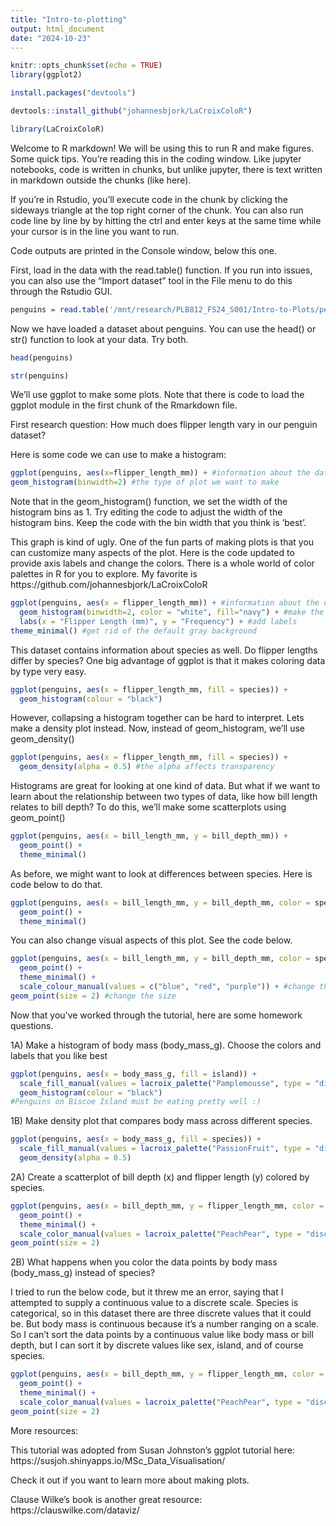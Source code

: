 ```yaml
---
title: "Intro-to-plotting"
output: html_document
date: "2024-10-23"
---
```


```r
knitr::opts_chunk$set(echo = TRUE)
library(ggplot2)

```
```r
install.packages("devtools")
```
```r
devtools::install_github("johannesbjork/LaCroixColoR")
```
```r
library(LaCroixColoR)
```


Welcome to R markdown! We will be using this to run R and make figures. Some quick tips. You're reading this in the coding window. Like jupyter notebooks, code is written in chunks, but unlike jupyter, there is text written in markdown outside the chunks (like here).

If you're in Rstudio, you'll execute code in the chunk by clicking the sideways triangle at the top right corner of the chunk. You can also run code line by line by by hitting the ctrl and enter keys at the same time while your cursor is in the line you want to run. 

Code outputs are printed in the Console window, below this one.

First, load in the data with the read.table() function. If you run into issues, you can also use the "Import dataset" tool in the File menu to do this through the Rstudio GUI.

```r
penguins = read.table('/mnt/research/PLB812_FS24_S001/Intro-to-Plots/penguins.txt', header=T)

```

Now we have loaded a dataset about penguins. You can use the head() or str() function to look at your data. Try both.

```r
head(penguins)

str(penguins)
```

We'll use ggplot to make some plots. Note that there is code to load the ggplot module in the first chunk of the Rmarkdown file.

First research question: How much does flipper length vary in our penguin dataset?


Here is some code we can use to make a histogram:
```r
ggplot(penguins, aes(x=flipper_length_mm)) + #information about the dataset
geom_histogram(binwidth=2) #the type of plot we want to make
```

Note that in the geom_histogram() function, we set the width of the histogram bins as 1. Try editing the code to adjust the width of the histogram bins. Keep the code with the bin width that you think is 'best'.

This graph is kind of ugly. One of the fun parts of making plots is that you can customize many aspects of the plot. Here is the code updated to provide axis labels and change the colors. There is a whole world of color palettes in R for you to explore. My favorite is https://github.com/johannesbjork/LaCroixColoR

```r
ggplot(penguins, aes(x = flipper_length_mm)) + #information about the dataset
  geom_histogram(binwidth=2, color = "white", fill="navy") + #make the figure
  labs(x = "Flipper Length (mm)", y = "Frequency") + #add labels
theme_minimal() #get rid of the default gray background

```

This dataset contains information about species as well. Do flipper lengths differ by species? One big advantage of ggplot is that it makes coloring data by type very easy.

```r
ggplot(penguins, aes(x = flipper_length_mm, fill = species)) +
  geom_histogram(colour = "black")

```

However, collapsing a histogram together can be hard to interpret. Lets make a density plot instead. Now, instead of geom_histogram, we'll use geom_density()

```r
ggplot(penguins, aes(x = flipper_length_mm, fill = species)) +
  geom_density(alpha = 0.5) #the alpha affects transparency
```

Histograms are great for looking at one kind of data. But what if we want to learn about the relationship between two types of data, like how bill length relates to bill depth? To do this, we'll make some scatterplots using geom_point()


```r
ggplot(penguins, aes(x = bill_length_mm, y = bill_depth_mm)) +
  geom_point() +
  theme_minimal()
```

As before, we might want to look at differences between species. Here is code below to do that.

```r
ggplot(penguins, aes(x = bill_length_mm, y = bill_depth_mm, color = species)) +
  geom_point() +
  theme_minimal()
```

You can also change visual aspects of this plot. See the code below.

```r
ggplot(penguins, aes(x = bill_length_mm, y = bill_depth_mm, color = species)) +
  geom_point() +
  theme_minimal() +
  scale_colour_manual(values = c("blue", "red", "purple")) + #change the color
geom_point(size = 2) #change the size 


```


Now that you've worked through the tutorial, here are some homework questions.

1A) Make a histogram of body mass (body_mass_g). Choose the colors and labels that you like best

```r
ggplot(penguins, aes(x = body_mass_g, fill = island)) +
  scale_fill_manual(values = lacroix_palette("Pamplemousse", type = "discrete")) +
  geom_histogram(colour = "black")
#Penguins on Biscoe Island must be eating pretty well :)
```

1B) Make density plot that compares body mass across different species.

```r
ggplot(penguins, aes(x = body_mass_g, fill = species)) +
  scale_fill_manual(values = lacroix_palette("PassionFruit", type = "discrete")) +
  geom_density(alpha = 0.5)
```

2A) Create a scatterplot of bill depth (x) and flipper length (y) colored by species.

```r
ggplot(penguins, aes(x = bill_depth_mm, y = flipper_length_mm, color = species)) +
  geom_point() +
  theme_minimal() +
  scale_color_manual(values = lacroix_palette("PeachPear", type = "discrete")) +
geom_point(size = 2)
```

2B) What happens when you color the data points by body mass (body_mass_g) instead of species?

I tried to run the below code, but it threw me an error, saying that I attempted to supply a continuous value to a discrete scale. Species is categorical, so in this dataset there are three discrete values that it could be. But body mass is continuous because it's a number ranging on a scale. So I can't sort the data points by a continuous value like body mass or bill depth, but I can sort it by discrete values like sex, island, and of course species. 

```r
ggplot(penguins, aes(x = bill_depth_mm, y = flipper_length_mm, color = body_mass_g)) +
  geom_point() +
  theme_minimal() +
  scale_color_manual(values = lacroix_palette("PeachPear", type = "discrete")) +
geom_point(size = 2)
```


More resources:

This tutorial was adopted from Susan Johnston's ggplot tutorial here: https://susjoh.shinyapps.io/MSc_Data_Visualisation/

Check it out if you want to learn more about making plots.

Clause Wilke's book is another great resource: https://clauswilke.com/dataviz/
